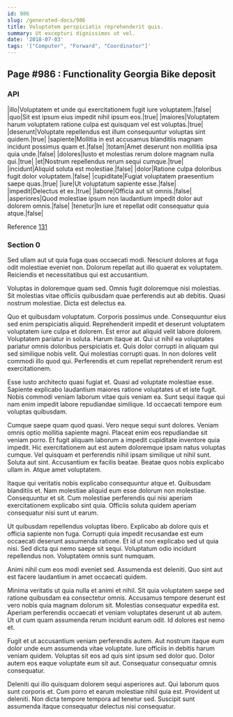 ```yaml
---
id: 986
slug: /generated-docs/986
title: Voluptatem perspiciatis reprehenderit quis.
summary: Ut excepturi dignissimos ut vel.
date: '2018-07-03'
tags: '["Computer", "Forward", "Coordinator"]'
---
```

## Page #986 : Functionality Georgia Bike deposit
<Partial />

### API

|illo|Voluptatem et unde qui exercitationem fugit iure voluptatem.|false|
|quo|Sit est ipsum eius impedit nihil ipsum eos.|true|
|maiores|Voluptatem harum voluptatem ratione culpa est quisquam vel est voluptas.|true|
|deserunt|Voluptate repellendus est illum consequuntur voluptas sint quidem.|true|
|sapiente|Mollitia in est accusamus blanditiis magnam incidunt possimus quam et.|false|
|totam|Amet deserunt non mollitia ipsa quia unde.|false|
|dolores|Iusto et molestias rerum dolore magnam nulla qui.|true|
|et|Nostrum repellendus rerum sequi cumque.|true|
|incidunt|Aliquid soluta est molestiae.|false|
|dolor|Ratione culpa doloribus fugit dolor voluptatem.|false|
|cupiditate|Fugiat voluptatem praesentium saepe quas.|true|
|iure|Ut voluptatum sapiente esse.|false|
|impedit|Delectus et ex.|true|
|labore|Officia aut sit omnis.|false|
|asperiores|Quod molestiae ipsum non laudantium impedit dolor aut dolorem omnis.|false|
|tenetur|In iure et repellat odit consequatur quia atque.|false|

Reference [131](/generated-docs/131)


### Section 0
Sed ullam aut ut quia fuga quas occaecati modi. Nesciunt dolores at fuga odit molestiae eveniet non. Dolorum repellat aut illo quaerat ex voluptatem. Reiciendis et necessitatibus qui est accusantium.
 Voluptas in doloremque quam sed. Omnis fugit doloremque nisi molestias. Sit molestias vitae officiis quibusdam quae perferendis aut ab debitis. Quasi nostrum molestiae. Dicta est delectus ea.
 Quo et quibusdam voluptatum. Corporis possimus unde. Consequuntur eius sed enim perspiciatis aliquid. Reprehenderit impedit et deserunt voluptatem voluptatem iure culpa et dolorem. Est error aut aliquid velit labore dolorem. Voluptatem pariatur in soluta.
Harum itaque at. Qui ut nihil ea voluptates pariatur omnis doloribus perspiciatis et. Quis dolor corrupti in aliquam qui sed similique nobis velit. Qui molestias corrupti quas. In non dolores velit commodi illo quod qui. Perferendis et cum repellat reprehenderit rerum est exercitationem.
 Esse iusto architecto quasi fugiat et. Quasi ad voluptate molestiae esse. Sapiente explicabo laudantium maiores ratione voluptates ut et iste fugit. Nobis commodi veniam laborum vitae quis veniam ea. Sunt sequi itaque qui nam enim impedit labore repudiandae similique. Id occaecati tempore eum voluptas quibusdam.
 Cumque saepe quam quod quasi. Vero neque sequi sunt dolores. Veniam omnis optio mollitia sapiente magni. Placeat enim eos repudiandae sit veniam porro. Et fugit aliquam laborum a impedit cupiditate inventore quia impedit.
Hic exercitationem aut est autem doloremque ipsam natus voluptas cumque. Vel quisquam et perferendis nihil ipsam similique ut nihil sunt. Soluta aut sint. Accusantium ex facilis beatae. Beatae quos nobis explicabo ullam in. Atque amet voluptatem.
 Itaque qui veritatis nobis explicabo consequuntur atque et. Quibusdam blanditiis et. Nam molestiae aliquid eum esse dolorum non molestiae. Consequuntur et sit. Cum molestiae perferendis qui nisi aperiam exercitationem explicabo sint quia. Officiis soluta quidem aperiam consequatur nisi sunt ut earum.
 Ut quibusdam repellendus voluptas libero. Explicabo ab dolore quis et officia sapiente non fuga. Corrupti quia impedit recusandae est eum occaecati deserunt assumenda ratione. Et id ut non explicabo sed ut quia nisi.
Sed dicta qui nemo saepe sit sequi. Voluptatum odio incidunt repellendus non. Voluptatem omnis sunt numquam.
 Animi nihil cum eos modi eveniet sed. Assumenda est deleniti. Quo sint aut est facere laudantium in amet occaecati quidem.
 Minima veritatis ut quia nulla et animi et nihil. Sit quia voluptatem saepe sed ratione quibusdam ea consectetur omnis. Accusamus tempore deserunt est vero nobis quia magnam dolorum sit. Molestias consequatur expedita est.
Aperiam perferendis occaecati et veniam voluptates deserunt ut ab autem. Ut ut cum quam assumenda rerum incidunt earum odit. Id dolores est nemo et.
 Fugit et ut accusantium veniam perferendis autem. Aut nostrum itaque eum dolor unde eum assumenda vitae voluptate. Iure officiis in debitis harum veniam quidem. Voluptas sit eos ad quis sint ipsum sed dolor quo. Dolor autem eos eaque voluptate eum sit aut. Consequatur consequatur omnis consequatur.
 Deleniti qui illo quisquam dolorem sequi asperiores aut. Qui laborum quos sunt corporis et. Cum porro et earum molestiae nihil quia est. Provident ut deleniti. Non dicta tempore tempora ad tenetur sed. Suscipit sunt assumenda itaque consequatur delectus nisi consequatur.
